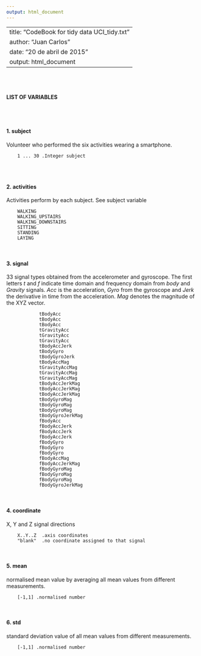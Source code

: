 ```yaml
---
output: html_document
---
```

---
title: "CodeBook for tidy data UCI_tidy.txt "
author: "Juan Carlos"
date: "20 de abril de 2015"
output: html_document
---  

&nbsp;  
&nbsp;

#### LIST OF VARIABLES  
              

&nbsp;  
&nbsp;  
  
#### 1. subject  

Volunteer who performed the six activities wearing a smartphone.  

        1 ... 30 .Integer subject  
        
&nbsp;  

#### 2. activities

Activities perform by each subject. See subject variable

        WALKING
        WALKING_UPSTAIRS
        WALKING_DOWNSTAIRS
        SITTING
        STANDING
        LAYING
&nbsp;  

#### 3. signal

33 signal types obtained from the accelerometer and gyroscope. The first letters *t* and *f* indicate time domain and frequency domain from *body* and *Gravity* signals. *Acc* is the acceleration, *Gyro* from the gyroscope and *Jerk* the derivative in time from the acceleration. *Mag* denotes the magnitude of the XYZ vector.  

                tBodyAcc         
                tBodyAcc         
                tBodyAcc         
                tGravityAcc      
                tGravityAcc      
                tGravityAcc      
                tBodyAccJerk     
                tBodyGyro        
                tBodyGyroJerk    
                tBodyAccMag      
                tGravityAccMag   
                tGravityAccMag   
                tGravityAccMag   
                tBodyAccJerkMag  
                tBodyAccJerkMag  
                tBodyAccJerkMag  
                tBodyGyroMag     
                tBodyGyroMag     
                tBodyGyroMag     
                tBodyGyroJerkMag 
                fBodyAcc         
                fBodyAccJerk     
                fBodyAccJerk     
                fBodyAccJerk     
                fBodyGyro        
                fBodyGyro        
                fBodyGyro        
                fBodyAccMag      
                fBodyAccJerkMag  
                fBodyGyroMag     
                fBodyGyroMag     
                fBodyGyroMag     
                fBodyGyroJerkMag 



&nbsp;  

#### 4. coordinate  

X, Y and Z signal directions

        X..Y..Z  .axis coordinates
        "blank"  .no coordinate assigned to that signal
&nbsp;  


#### 5. mean        

normalised mean value by averaging all mean values from different measurements.

        [-1,1] .normalised number

&nbsp;  

#### 6. std  

standard deviation value of all mean values from different measurements.

        [-1,1] .normalised number

 
